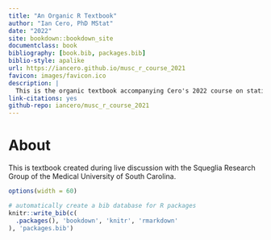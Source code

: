 ```yaml
--- 
title: "An Organic R Textbook"
author: "Ian Cero, PhD MStat"
date: "2022"
site: bookdown::bookdown_site
documentclass: book
bibliography: [book.bib, packages.bib]
biblio-style: apalike
url: https://iancero.github.io/musc_r_course_2021
favicon: images/favicon.ico
description: |
  This is the organic textbook accompanying Cero's 2022 course on statistical programming with R
link-citations: yes
github-repo: iancero/musc_r_course_2021
---
```



\newpage

# About

This is textbook created during live discussion with the Squeglia Research Group of the Medical University of South Carolina. 

```r
options(width = 60)

# automatically create a bib database for R packages
knitr::write_bib(c(
  .packages(), 'bookdown', 'knitr', 'rmarkdown'
), 'packages.bib')
```
